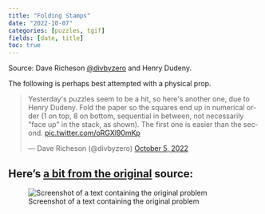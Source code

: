 ```yaml
---
title: "Folding Stamps"
date: "2022-10-07"
categories: [puzzles, tgif]
fields: [date, title]
toc: true
---
```


:::{.callout-tip appearance="simple" icon=false}
Source: Dave Richeson [@divbyzero](https://twitter.com/divbyzero) and Henry Dudeny.
:::

The following is perhaps best attempted with a physical prop.

<blockquote class="twitter-tweet"><p lang="en" dir="ltr">Yesterday&#39;s puzzles seem to be a hit, so here&#39;s another one, due to Henry Dudeny. Fold the paper so the squares end up in numerical order (1 on top, 8 on bottom, sequential in between, not necessarily &quot;face up&quot; in the stack, as shown). The first one is easier than the second. <a href="https://t.co/oRGXl90mKp">pic.twitter.com/oRGXl90mKp</a></p>&mdash; Dave Richeson (@divbyzero) <a href="https://twitter.com/divbyzero/status/1577640987412807680?ref_src=twsrc%5Etfw">October 5, 2022</a></blockquote> <script async src="https://platform.twitter.com/widgets.js" charset="utf-8"></script>


:::{.callout-tip collapse="true" icon="false"}
## Here's [a bit from the original](https://twitter.com/divbyzero/status/1577680402289917952) source:

![Screenshot of a text containing the original problem](source.jpg)
:::